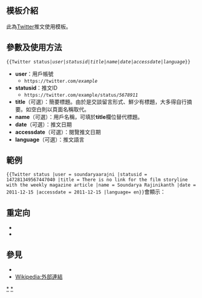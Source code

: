 <noinclude>{{Documentation subpage}}</noinclude>
<!-- 在本行下編輯模板說明 -->
== 模板介紹 ==
此為[[Twitter]]推文使用模板。

== 參數及使用方法 ==
<tt><nowiki>{{Twitter status|</nowiki>''user''|''statusid''|''title''|''name''|''date''|''accessdate''|''language''<nowiki>}}</nowiki></tt>

* '''user'''：用戶帳號
**<tt><nowiki>https://twitter.com/</nowiki>''example''</tt>
* '''statusid'''：推文ID 
**<tt><nowiki>https://twitter.com/</nowiki>example<nowiki>/status/</nowiki>''5678911''</tt>
* '''title'''（可選）：簡要標題。由於是交談留言形式、鮮少有標題，大多得自行摘要。如空白則以頁面名稱取代。
* '''name'''（可選）：用戶名稱，可填於'''title'''欄位替代標題。
* '''date'''（可選）：推文日期
* '''accessdate'''（可選）：閱覽推文日期
* '''language'''（可選）：推文語言

== 範例 ==
<tt><nowiki>{{Twitter status |user = soundaryaarajni |statusid = 147281349567447040 |title = There is no link for the film storyline with the weekly magazine article |name = Soundarya Rajinikanth |date =  2011-12-15 |accessdate = 2011-12-15 |language= en}}</nowiki> </tt>會顯示：

{{Twitter status |user = soundaryaarajni|statusid = 147281349567447040|title = There is no link for the film storyline with the weekly magazine article|name = Soundarya Rajinikanth|date = 2011-12-15|accessdate = 2011-12-15|language=en}}

== 重定向 ==
* {{tlx|Twitter post}}
* {{tlx|推文}}

== 參見 ==
* {{tlx|Twitter}}
* [[Wikipedia:外部連結]]

<includeonly>
{{DEFAULTSORT:Twitter status}}
[[Category:Twitter|*]]
[[Category:社交网络链接模板|*]]
</includeonly>
